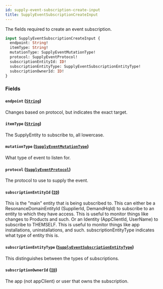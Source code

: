 ```yaml
---
id: supply-event-subscription-create-input
title: SupplyEventSubscriptionCreateInput
---
```



The fields required to create an event subscription.


```graphql
input SupplyEventSubscriptionCreateInput {
  endpoint: String!
  itemType: String!
  mutationType: SupplyEventMutationType!
  protocol: SupplyEventProtocol!
  subscriptionEntityId: ID!
  subscriptionEntityType: SupplyEventSubscriptionEntityType!
  subscriptionOwnerId: ID!
}
```


### Fields

#### `endpoint` ([`String`](/developers/supplier-apis/supply-api/graphql/reference/scalars/string))

Changes based on protocol, but indicates the exact target.


#### `itemType` ([`String`](/developers/supplier-apis/supply-api/graphql/reference/scalars/string))

The SupplyEntity to subscribe to, all lowercase.


#### `mutationType` ([`SupplyEventMutationType`](/developers/supplier-apis/supply-api/graphql/reference/enums/supply-event-mutation-type))

What type of event to listen for.


#### `protocol` ([`SupplyEventProtocol`](/developers/supplier-apis/supply-api/graphql/reference/enums/supply-event-protocol))

The protocol to use to supply the event.


#### `subscriptionEntityId` ([`ID`](/developers/supplier-apis/supply-api/graphql/reference/scalars/id))

This is the "main" entity that is being subscribed to.
This can either be a ResonanceDomainEntityId (SupplierId, DemandHqId) to subscribe to an entity to which they have access.
This is useful to monitor things like changes to Products and such.
Or an Identity (AppClientId, UserName) to subscribe to THEMSELF.
This is useful to monitor things like app installations, uninstallations, and such.
subscriptionEntityType indicates what type of entity this is.


#### `subscriptionEntityType` ([`SupplyEventSubscriptionEntityType`](/developers/supplier-apis/supply-api/graphql/reference/enums/supply-event-subscription-entity-type))

This distinguishes between the types of subscriptions.


#### `subscriptionOwnerId` ([`ID`](/developers/supplier-apis/supply-api/graphql/reference/scalars/id))

The app (not appClient) or user that owns the subscription.





